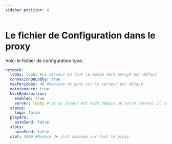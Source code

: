 ```yaml
---
sidebar_position: 4
---
```


# Le fichier de Configuration dans le proxy



Voici le fichier de configuration type:

```yaml
network:
  lobby: lobby #Le serveur où tout le monde sera envoyé par défaut
  connexionOnLobby: true
  maxPerLobby: 40 #Maximum de gens sur le serveur par défaut.
  maintenance: true
  kickRedirection:
    enabled: true
    server: lobby # Si un joueur est kick depuis un autre serveur il sera renvoyé sur le serveur indiqué ici.
  status:
    logo: false
  players:
    autoSend: false
  slots:
    autoSend: false
  slot: 1000 #Nombre de slot maximum sur tout le proxy
```



